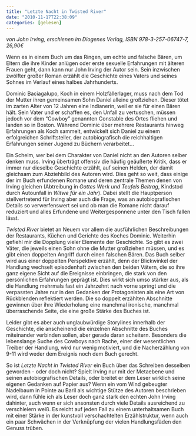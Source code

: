 ```yaml
---
title: "Letzte Nacht in Twisted River"
date: "2010-11-17T22:38:09"
categories: [gelesen]
---
```


*von John Irving,
erschienen im Diogenes Verlag, ISBN 978-3-257-06747-7, 26,90€*

Wenn es in einem Buch um das Ringen, um echte und falsche Bären, um Eltern die ihre Kinder anlügen oder erste sexuelle Erfahrungen mit älteren Frauen geht, dann kann nur John Irving der Autor sein. Sein inzwischen zwölfter großer Roman erzählt die Geschichte eines Vaters und seines Sohnes im Verlauf eines halbes Jahrhunderts.

Dominic Baciagalupo, Koch in einem Holzfällerlager, muss nach dem Tod der Mutter ihren gemeinsamen Sohn Daniel alleine großziehen. Dieser tötet im zarten Alter von 12 Jahren eine Indianerin, weil er sie für einen Bären hält. Sein Vater und er schaffen es, den Unfall zu vertuschen, müssen jedoch vor dem "Cowboy" genannten Constable des Ortes fliehen und landen so in Boston. Während Dominic über mehrere Restaurants hinweg Erfahrungen als Koch sammelt, entwickelt sich Daniel zu einem erfolgreichen Schriftsteller, der autobiografisch die reichhaltigen Erfahrungen seiner Jugend zu Büchern verarbeitet...

Ein Schelm, wer bei dem Charakter von Daniel nicht an den Autoren selber denken muss. Irving überträgt offensiv die häufig geäußerte Kritik, dass er immer nur dieselbe Geschichte erzählt, auf seinen Helden, der damit gleichsam zum Abziehbild des Autoren wird. Dies geht so weit, dass einige der im Buch erfundenen Romane und deren zentrale Themen denen von Irving gleichen (Abtreibung in *Gottes Werk und Teufels Beitrag*, Kindstod durch Autounfall in *Witwe für ein Jahr*). Dabei stellt die Hauptperson stellvertretend für Irving aber auch die Frage, was an autobiografischen Details so verwerfenswert sei und ob man die Romane nicht darauf reduziert und alles Erfundene und Weitergesponnene unter den Tisch fallen lässt. 

*Twisted River* bietet an Neuem vor allem die ausführlichen Beschreibungen der Restaurants, Küchen und Gerichte des Koches Dominic. Weiterhin gefiehl mir die Dopplung vieler Elemente der Geschichte. So gibt es zwei Väter, die jeweils einen Sohn ohne die Mutter großziehen müssen, und es gibt einen doppelten Angriff durch einen falschen Bären. Das Buch selber wird aus einer doppelten Perspektive erzählt, denn der Blickwinkel der Handlung wechselt episodenhaft zwischen den beiden Vätern, die so ihre ganz eigene Sicht auf die Ereignisse einbringen, die stark von den persönlichen Erfahrungen geprägt ist. Dies wirkt sich umso stärker aus, als die Handlung mehrmals fast ein Jahrzehnt nach vorne springt und die verpassten Jahre nur in den Gedanken der Protagonisten als eine Art von Rückblenden reflektiert werden. Die so doppelt erzählten Abschnitte gewinnen über ihre Wiederholung eine manchmal ironische, manchmal überraschende Seite, die eine große Stärke des Buches ist.

Leider gibt es aber auch unglaubwürdige Storylines innerhalb der Geschichte, die anscheinend die einzelnen Abschnitte des Buches miteinander verbinden sollen, aber gerade daran scheitern. Besonders die lebenslange Suche des Cowboys nach Rache, einer der wesentlichen Treiber der Handlung, wird nur wenig motiviert, und die Nacherzählung von 9-11 wird weder dem Ereignis noch dem Buch gerecht.

So ist *Letzte Nacht in Twisted River* ein Buch über das Schreiben desselben geworden - oder doch nicht? Spielt Irving nur mit der Metaebene und seinen autobiografischen Details, oder breitet er dem Leser wirklich seine eigenen Gedanken auf Papier aus? Wenn ein vom Wind gebeugter Nadelbaum in Pointe au Baril als wichtige Stütze des Autoren beschrieben wird, dann fühle ich als Leser doch ganz stark den echten John Irving dahinter, auch wenn er sich ansonsten durch viele Details ausreichend zu verschleiern weiß. Es reicht auf jeden Fall zu einem unterhaltsamen Buch mit einer Stärke in der kunstvoll verschachtelten Erzählstruktur, wenn auch ein paar Schwächen in der Verknüpfung der vielen Handlungsfäden den Genuss trüben.
